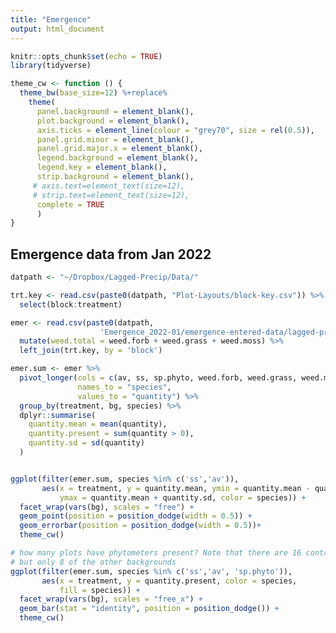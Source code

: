 ```yaml
---
title: "Emergence"
output: html_document
---
```


```r
knitr::opts_chunk$set(echo = TRUE)
library(tidyverse)

theme_cw <- function () { 
  theme_bw(base_size=12) %+replace% 
    theme(
      panel.background = element_blank(), 
      plot.background = element_blank(), 
      axis.ticks = element_line(colour = "grey70", size = rel(0.5)),
      panel.grid.minor = element_blank(), 
      panel.grid.major.x = element_blank(),
      legend.background = element_blank(), 
      legend.key = element_blank(),
      strip.background = element_blank(), 
     # axis.text=element_text(size=12),
     # strip.text=element_text(size=12),
      complete = TRUE
      )
}
```

## Emergence data from Jan 2022

```r

datpath <- "~/Dropbox/Lagged-Precip/Data/"

trt.key <- read.csv(paste0(datpath, "Plot-Layouts/block-key.csv")) %>%
  select(block:treatment)

emer <- read.csv(paste0(datpath, 
                    'Emergence_2022-01/emergence-entered-data/lagged-precip_emergence_2022-01-25.csv')) %>%
  mutate(weed.total = weed.forb + weed.grass + weed.moss) %>%
  left_join(trt.key, by = 'block') 

```


```r

emer.sum <- emer %>% 
  pivot_longer(cols = c(av, ss, sp.phyto, weed.forb, weed.grass, weed.moss, weed.total),
               names_to = "species",
               values_to = "quantity") %>%
  group_by(treatment, bg, species) %>%
  dplyr::summarise(
    quantity.mean = mean(quantity),
    quantity.present = sum(quantity > 0),
    quantity.sd = sd(quantity)
  )


ggplot(filter(emer.sum, species %in% c('ss','av')), 
       aes(x = treatment, y = quantity.mean, ymin = quantity.mean - quantity.sd,
           ymax = quantity.mean + quantity.sd, color = species)) +
  facet_wrap(vars(bg), scales = "free") +
  geom_point(position = position_dodge(width = 0.5)) +
  geom_errorbar(position = position_dodge(width = 0.5))+
  theme_cw()

# how many plots have phytometers present? Note that there are 16 control plots per climate treatment
# but only 8 of the other backgrounds
ggplot(filter(emer.sum, species %in% c('ss','av', 'sp.phyto')), 
       aes(x = treatment, y = quantity.present, color = species,
           fill = species)) +
  facet_wrap(vars(bg), scales = "free_x") +
  geom_bar(stat = "identity", position = position_dodge()) +
  theme_cw()


```

